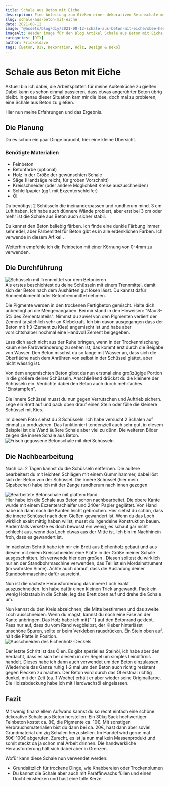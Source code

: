 ```yaml
---
title: Schale aus Beton mit Eiche
description: Eine Anleitung zum Gießen einer dekorativen Betonschale mit Eichenholz-Deckung
slug: schale-aus-beton-mit-eiche
date: 2021-08-12
image: "@assets/blog/diy/2021-08-12-schale-aus-beton-mit-eiche/sbee-header.png"
imageAlt: Header image für den Blog Artikel Schale aus Beton mit Eiche
categories: [DIY]
author: Frickeldave
tags: [Beton, DIY, Dekoration, Holz, Design & Deko]
---
```



# Schale aus Beton mit Eiche

Aktuell bin ich dabei, die Arbeitsplatten für meine Außenküche zu gießen. Dabei kann es schon einmal
passieren, dass etwas angerührter Beton übrig bleibt. In genau dieser Situation kam mir die Idee,
doch mal zu probieren, eine Schale aus Beton zu gießen.

Hier nun meine Erfahrungen und das Ergebnis.

## Die Planung

Da es schon ein paar Dinge braucht, hier eine kleine Übersicht.

### Benötigte Materialien

- Feinbeton
- Betonfarbe (optional)
- Holz in der Größe der gewünschten Schale
- Säge (Handsäge reicht, für groben Vorschnitt)
- Kreisschneider (oder andere Möglichkeit Kreise auszuschneiden)
- Schleifpapier (ggf. mit Exzenterschleifer)
- Öl

Du benötigst 2 Schüsseln die ineinanderpassen und rundherum mind. 3 cm Luft haben. Ich habe auch
dünnere Wände probiert, aber erst bei 3 cm oder mehr ist die Schale aus Beton auch sicher stabil.

Du kannst den Beton beliebig färben. Ich finde eine dunkle Färbung immer sehr edel, aber Färbemittel
für Beton gibt es in alle erdenklichen Farben. Ich verwende in diesem Artikel
<RedirectLink id="beton-pigmente-schwarz" text="diese Pigmente" />.

Weiterhin empfehle ich dir, Feinbeton mit einer Körnung von 0-4mm zu verwenden.

## Die Durchführung

<div className="my-6 flex flex-col items-start gap-6 lg:flex-row">
  <div className="lg:w-1/3">
    <Image src={sbee001} alt="Schüsseln mit Trennmittel vor dem Betonieren" />
  </div>
  <div className="lg:w-2/3">
    Als erstes beschichtest du deine Schüsseln mit einem Trennmittel, damit sich der Beton nach dem Aushärten gut lösen lässt. Du kannst dafür Sonnenblümenöl oder Betontrennmittel nehmen.

Die Pigmente werden in den trockenen Fertigbeton gemischt. Halte dich unbedingt an die
Mengenangaben. Bei mir stand in den Hinweisen: "Max 3-5% des Zementanteils". Nimmst du zuviel von
den Pigmenten verliert der Zement tatsächlich sehr an Klebekraft. Ich bin davon ausgegangen dass der
Beton mit 1:3 (Zement zu Kies) angemischt ist und habe aber vorsichtshalber nochmal eine Handvoll
Zement beigegeben.

  </div>
</div>

Lass dich auch nicht aus der Ruhe bringen, wenn in der Trockenmischung kaum eine Farbveränderung zu
sehen ist, das kommt erst durch die Beigabe von Wasser. Den Beton mischst du so lange mit Wasser an,
dass sich die Oberfläche nach dem Anrühren von selbst in der Schüssel glättet, aber nicht wässrig
ist.

Von dem angemischten Beton gibst du nun erstmal eine großzügige Portion in die größere deiner
Schüsseln. Anschließend drückst du die kleinere der Schüsseln ein. Verdichte dabei den Beton auch
durch mehrfaches "Einstampfen".

Die innere Schüssel musst du nun gegen Verrutschen und Auftrieb sichern. Lege ein Brett auf und pack
oben drauf einen Stein oder fülle die kleinere Schüssel mit Kies.

<div className="my-6 flex flex-col items-start gap-6 lg:flex-row">
  <div className="lg:w-2/3">
    Im diesem Foto siehst du 3 Schüsseln. Ich habe versucht 2 Schalen auf einmal zu produzieren. Das
    funktioniert tendenziell auch sehr gut, in diesem Beispiel ist die Wand äußere Schale aber viel
    zu dünn. Die weiteren Bilder zeigen die innere Schale aus Beton.
  </div>
  <div className="lg:w-1/3">
    <Image src={sbee002} alt="Frisch gegossene Betonschale mit drei Schüsseln" />
  </div>
</div>

## Die Nachbearbeitung

Nach ca. 2 Tagen kannst du die Schüsseln entfernen. Die äußere bearbeitest du mit leichten Schlägen
mit einem Gummihammer, dabei löst sich der Beton von der Schüssel. Die innere Schüssel (hier mein
Gipsbecher) habe ich mit der Zange rundherum nach innen gezogen.

<div className="my-6 flex flex-col items-start gap-6 lg:flex-row">
  <div className="lg:w-1/3">
    <Image src={sbee003} alt="Bearbeitete Betonschale mit glattem Rand" />
  </div>
  <div className="lg:w-2/3">
    Hier habe ich die Schale aus Beton schon nachbearbeitet. Die obere Kante wurde mit einem
    Exzenterschleifer und 240er Papier geglättet. Von Hand habe ich dann noch die Kanten leicht
    gebrochen. Hier siehst du schön, dass die innere Schüssel nach dem Gießen gewandert ist. Wenn du
    das Loch wirklich exakt mittig haben willst, musst du irgendeine Konstruktion bauen. Andernfalls
    versetze es doch bewusst ein wenig, es schaut gar nicht schlecht aus, wenn das Loch etwas aus
    der Mitte ist. Ich bin im Nachhinein froh, dass es gewandert ist.
  </div>
</div>

Im nächsten Schritt habe ich mir ein Brett aus Eichenholz gebaut und aus diesem mit einem
Kreisschneider eine Platte in der Größe meiner Schale ausgeschnitten. Ich verwende hier den großen
<RedirectLink id="falke-kreisschneider" text="Falke Kreisschneider" />. Diesen solltest du wirklich
nur an der Standbohrmaschine verwenden, das Teil ist ein Mordsinstrument (im wahrsten Sinne). Achte
auch darauf, dass die Ausladung deiner Standbohrmaschine dafür ausreicht.

Nun ist die nächste Herausforderung das innere Loch exakt auszuschneiden. Ich habe dafür einen
kleinen Trick angewandt. Pack ein wenig Holzstaub in die Schale, leg das Brett oben auf und drehe
die Schale um.

<div className="my-6 flex flex-col items-start gap-6 lg:flex-row">
  <div className="lg:w-2/3">
    Nun kannst du den Kreis abzeichnen, die Mitte bestimmen und das zweite Loch ausschneiden. Wenn
    du magst, kannst du noch eine Fase an der Kante anbringen. Das Holz habe ich mit{" "}
    <RedirectLink id="sekundenkleber" text="Sekundenkleber" /> auf den Betonrand geklebt. Pass nur
    auf, dass du vom Rand wegbleibst, der Kleber hinterlässt unschöne Spuren, sollte er beim
    Verkleben rausdrücken. Ein Stein oben auf, hält die Platte in Position.
  </div>
  <div className="lg:w-1/3">
    <Image src={sbee004} alt="Ausschneiden des Eichenholz-Deckels" />
  </div>
</div>

Der letzte Schritt ist das Ölen. Es gibt spezielles Steinöl, ich habe aber den Verdacht, dass es
sich bei diesem in der Regel um simples Leinölfirnis handelt. Dieses habe ich dann auch verwendet um
den Beton einzulassen. Wiederhole das Ganze ruhig 1-2 mal um den Beton auch richtig resistent gegen
Flecken zu machen. Der Beton wird durch das Öl erstmal richtig dunkel, mit der Zeit (ca. 1 Woche)
erhält er aber wieder seine Originalfarbe. Die Holzabdeckung habe ich mit Hardwachsöl eingelassen.

## Fazit

Mit wenig finanziellem Aufwand kannst du so recht einfach eine schöne dekorative Schale aus Beton
herstellen. Ein 30kg Sack hochwertiger Feinbeton kostet ca. 8€, die Pigmente ca. 10€. Mit sonstigen
Verbrauchsmaterialien bist du dann bei ca. 20€, hast dann aber soviel Grundmaterial um zig Schalen
herzustellen. Im Handel wird gerne mal 50€-100€ abgerufen. Zurecht, es ist ja nun mal kein
Massenprodukt und somit steckt da ja schon mal Arbeit drinnen. Die handwerkliche Herausforderung
hält sich dabei aber in Grenzen.

Wofür kann diese Schale nun verwendet werden:

- Grundsätzlich für trockene Dinge, wie Knabbereien oder Trockenblumen
- Du kannst die Schale aber auch mit Paraffinwachs füllen und einen Docht einstecken und hast eine
  tolle Kerze
